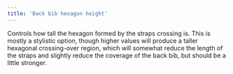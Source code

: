 ```yaml
---
title: 'Back bib hexagon height'
---
```


Controls how tall the hexagon formed by the straps crossing is. This is mostly
a stylistic option, though higher values will produce a taller hexagonal
crossing-over region, which will somewhat reduce the length of the straps and
slightly reduce the coverage of the back bib, but should be a little stronger.
